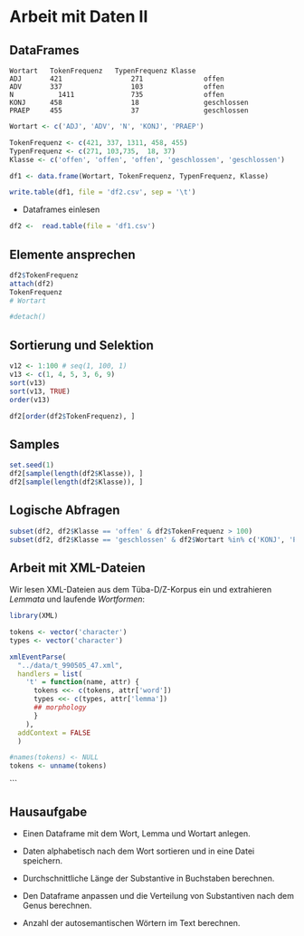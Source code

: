 # Arbeit mit Daten II

## DataFrames

    Wortart   TokenFrequenz   TypenFrequenz	Klasse
    ADJ	      421		          271		        offen
    ADV       337		          103		        offen
    N	        1411	          735		        offen
    KONJ      458		          18		        geschlossen
    PRAEP     455		          37		        geschlossen


```r
Wortart <- c('ADJ', 'ADV', 'N', 'KONJ', 'PRAEP')

TokenFrequenz <- c(421, 337, 1311, 458, 455)
TypenFrequenz <- c(271, 103,735,  18, 37)
Klasse <- c('offen', 'offen', 'offen', 'geschlossen', 'geschlossen')

df1 <- data.frame(Wortart, TokenFrequenz, TypenFrequenz, Klasse)

write.table(df1, file = 'df2.csv', sep = '\t')
```

* Dataframes einlesen
```r
df2 <-  read.table(file = 'df1.csv')
```

## Elemente ansprechen
```r
df2$TokenFrequenz
attach(df2)
TokenFrequenz
# Wortart

#detach()
```

## Sortierung und Selektion
```r
v12 <- 1:100 # seq(1, 100, 1)
v13 <- c(1, 4, 5, 3, 6, 9)
sort(v13)
sort(v13, TRUE)
order(v13)
```

```r
df2[order(df2$TokenFrequenz), ]
```

## Samples

```r
set.seed(1)
df2[sample(length(df2$Klasse)), ]
df2[sample(length(df2$Klasse)), ]
```

## Logische Abfragen
```r
subset(df2, df2$Klasse == 'offen' & df2$TokenFrequenz > 100)
subset(df2, df2$Klasse == 'geschlossen' & df2$Wortart %in% c('KONJ', 'PRAEP'))
```

## Arbeit mit XML-Dateien

Wir lesen XML-Dateien aus dem Tüba-D/Z-Korpus ein und extrahieren *Lemmata* und laufende *Wortformen*:
```r
library(XML)

tokens <- vector('character')
types <- vector('character')

xmlEventParse(
  "../data/t_990505_47.xml", 
  handlers = list(
    't' = function(name, attr) {
      tokens <<- c(tokens, attr['word'])
      types <<- c(types, attr['lemma'])
      ## morphology
      }
    ),
  addContext = FALSE
  )

#names(tokens) <- NULL
tokens <- unname(tokens)
```
```


## Hausaufgabe
* Einen Dataframe mit dem Wort, Lemma und Wortart anlegen.

* Daten alphabetisch nach dem Wort sortieren und in eine Datei speichern.

* Durchschnittliche Länge der Substantive in Buchstaben berechnen.

* Den Dataframe anpassen und die Verteilung von Substantiven nach dem Genus berechnen.

* Anzahl der autosemantischen Wörtern im Text berechnen.